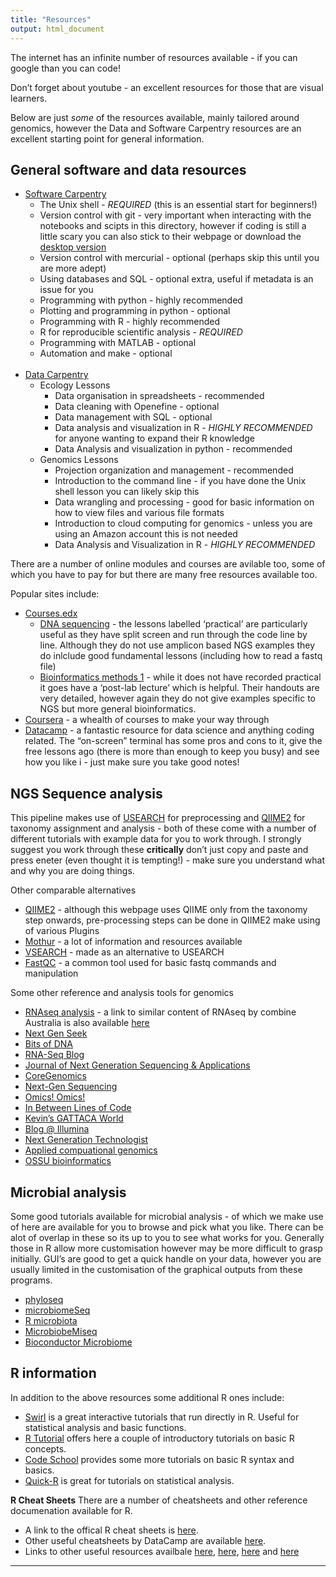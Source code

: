 ```yaml
---
title: "Resources"
output: html_document
---
```


The internet has an infinite number of resources available - if you can google than you can code! 

Don't forget about youtube - an excellent resources for those that are visual learners.

Below are just _some_ of the resources available, mainly tailored around genomics, however the Data and Software Carpentry resources are an excellent starting point for general information.

## General software and data resources
* [Software Carpentry](https://software-carpentry.org/)
    + The Unix shell - *REQUIRED* (this is an essential start for beginners!)
    + Version control with git - very important when interacting with the notebooks and scipts in this directory, however if coding is still a little scary you can also stick to their webpage or download the [desktop version](https://desktop.github.com/)
    + Version control with mercurial - optional (perhaps skip this until you are more adept)
    + Using databases and SQL - optional extra, useful if metadata is an issue for you
    + Programming with python - highly recommended
    + Plotting and programming in python - optional
    + Programming with R - highly recommended 
    + R for reproducible scientific analysis - *REQUIRED*
    + Programming with MATLAB - optional
    + Automation and make - optional
<br></br>
* [Data Carpentry](http://www.datacarpentry.org/lessons/)
    + Ecology Lessons
        - Data organisation in spreadsheets - recommended
        - Data cleaning with Openefine - optional
        - Data management with SQL - optional
        - Data analysis and visualization in R - *HIGHLY RECOMMENDED* for anyone wanting to expand their R knowledge
        - Data Analysis and visualization in python - recommended
    + Genomics Lessons
        - Projection organization and management - recommended
        - Introduction to the command line - if you have done the Unix shell lesson you can likely skip this
        - Data wrangling and processing - good for basic information on how to view files and various file formats
        - Introduction to cloud computing for genomics - unless you are using an Amazon account this is not needed
        - Data Analysis and Visualization in R - *HIGHLY RECOMMENDED*
    
There are a number of online modules and courses are avilable too, some of which you have to pay for but there are many free resources available too.

Popular sites include:

* [Courses.edx](https://courses.edx.org)
    + [DNA sequencing](https://www.coursera.org/learn/dna-sequencing) - the lessons labelled 'practical' are particularly useful as they have split screen and run through the code line by line. Although they do not use amplicon based NGS examples they do inlclude good fundamental lessons (including how to read a fastq file)
    + [Bioinformatics methods 1](https://www.coursera.org/learn/bioinformatics-methods-1) - while it does not have recorded practical it goes have a 'post-lab lecture' which is helpful. Their handouts are very detailed, however again they do not give examples specific to NGS but more general bioinformatics.
*	[Coursera](https://www.coursera.org) - a whealth of courses to make your way through
*	[Datacamp](https://www.datacamp.com/home) - a fantastic resource for data science and anything coding related. The "on-screen" terminal has some pros and cons to it, give the free lessons ago (there is more than enough to keep you busy) and see how you like i - just make sure you take good notes!

## NGS Sequence analysis

This pipeline makes use of [USEARCH](https://www.drive5.com/usearch/) for preprocessing and [QIIME2](https://qiime2.org/) for taxonomy assignment and analysis - both of these come with a number of different tutorials with example data for you to work through. I strongly suggest you work through these **critically** don't just copy and paste and press eneter (even thought it is tempting!) - make sure you understand what and why you are doing things. 

Other comparable alternatives

* [QIIME2](https://docs.qiime2.org/2018.2/plugins/) - although this webpage uses QIIME only from the taxonomy step onwards, pre-processing steps can be done in QIIME2 make using of various Plugins
* [Mothur](https://www.mothur.org/wiki/Analysis_examples) - a lot of information and resources available
* [VSEARCH](https://github.com/torognes/vsearch) - made as an alternative to USEARCH
* [FastQC](http://www.bioinformatics.babraham.ac.uk/projects/fastqc/) - a common tool used for basic fastq commands and manipulation

Some other reference and analysis tools for genomics

* [RNAseq analysis](https://bioinformatics-core-shared-training.github.io/RNAseq-R/) - a link to similar content of RNAseq by combine Australia is also available [here](http://combine-australia.github.io/RNAseq-R/) 
* [Next Gen Seek](http://nextgenseek.com)
* [Bits of DNA](http://liorpachter.wordpress.com/seq)
* [RNA-Seq Blog](http://www.rna-seqblog.com)
* [Journal of Next Generation Sequencing & Applications](http://www.omicsonline.org/next-generationsequencing-
applications.php)
* [CoreGenomics](http://core-genomics.blogspot.com)
* [Next-Gen Sequencing](http://nextgenseq.blogspot.com)
* [Omics! Omics!](http://omicsomics.blogspot.com)
* [In Between Lines of Code](http://flxlexblog.wordpress.com)
* [Kevin’s GATTACA World](http://kevin-gattaca.blogspot.com)
* [Blog @ Illumina](http://blog.illumina.com)
* [Next Generation Technologist](http://www.yuzuki.org)
* [Applied compuational genomics](https://github.com/quinlan-lab/applied-computational-genomics)
* [OSSU bioinformatics](https://github.com/ossu/bioinformatics)


## Microbial analysis

Some good tutorials available for microbial analysis - of which we make use of here are available for you to browse and pick what you like.
There can be alot of overlap in these so its up to you to see what works for you. Generally those in R allow more customisation however may be more difficult to grasp initially. GUI's are good to get a quick handle on your data, however you are usually limited in the customisation of the graphical outputs from these programs.

* [phyloseq](https://joey711.github.io/phyloseq/)
* [microbiomeSeq](http://userweb.eng.gla.ac.uk/umer.ijaz/projects/microbiomeSeq_Tutorial.html#install)
* [R microbiota](https://rpubs.com/dillmcfarlan/R_microbiotaSOP)
* [MicrobiobeMiseq](http://deneflab.github.io/MicrobeMiseq/)
* [Bioconductor Microbiome](https://bioconductor.org/help/course-materials/2017/BioC2017/Day1/Workshops/Microbiome/MicrobiomeWorkflowII.html)


## R information

In addition to the above resources some additional R ones include:

* [Swirl](http://swirlstats.com/) is a great interactive tutorials that run directly in R. Useful for statistical analysis and basic functions.
* [R Tutorial](http://www.r-tutor.com/r-introduction) offers here a couple of introductory tutorials on basic R concepts.
* [Code School](http://tryr.codeschool.com/) provides some more tutorials on basic R syntax and basics.
* [Quick-R](https://www.statmethods.net/r-tutorial/index.html) is great for tutorials on statistical analysis.

**R Cheat Sheets**
There are a number of cheatsheets and other reference documenation available for R.

* A link to the offical R cheat sheets is [here](https://www.rstudio.com/resources/cheatsheets/).
* Other useful cheatsheets by DataCamp are available [here](https://www.datacamp.com/community/data-science-cheatsheets).
* Links to other useful resources availbale [here](http://www.datasciencefree.com/cheatsheets.html), [here](https://r-dir.com/reference/crib-sheets.html), [here](https://www.analyticsvidhya.com/blog/2017/02/top-28-cheat-sheets-for-machine-learning-data-science-probability-sql-big-data/) and [here](https://sites.google.com/site/rdatamining/docs/R-refcard-data-mining.pdf?attredirects=0)

***
